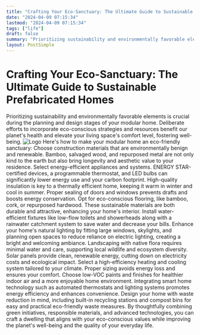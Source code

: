 ```yaml
---
title: "Crafting Your Eco-Sanctuary: The Ultimate Guide to Sustainable Prefabricated Homes"
date: "2024-04-09 07:15:34"
lastmod: "2024-04-09 07:15:34"
tags: ["life"]
draft: false
summary: "Prioritizing sustainability and environmentally favorable elements is crucial during the planning and design stages of your modular home. Deliberate efforts to incorporate eco-conscious strategies and resources benefit our planet's health and elevate your living space's comfort level, fostering well-being."
layout: PostSimple
---
```

# Crafting Your Eco-Sanctuary: The Ultimate Guide to Sustainable Prefabricated Homes
Prioritizing sustainability and environmentally favorable elements is crucial during the planning and design stages of your modular home. Deliberate efforts to incorporate eco-conscious strategies and resources benefit our planet's health and elevate your living space's comfort level, fostering well-being.
<img alt="Logo" src="https://cdn.seniorsselection.com/src_image/4c6af4ebb6cfede1e76b64e7c06a1878.webp"/>
Here's how to make your modular home an eco-friendly sanctuary:
Choose construction materials that are environmentally benign and renewable. Bamboo, salvaged wood, and repurposed metal are not only kind to the earth but also bring longevity and aesthetic value to your residence.
Select energy-efficient appliances and systems. ENERGY STAR-certified devices, a programmable thermostat, and LED bulbs can significantly lower energy use and your carbon footprint.
High-quality insulation is key to a thermally efficient home, keeping it warm in winter and cool in summer. Proper sealing of doors and windows prevents drafts and boosts energy conservation.
Opt for eco-conscious flooring, like bamboo, cork, or repurposed hardwood. These sustainable materials are both durable and attractive, enhancing your home's interior.
Install water-efficient fixtures like low-flow toilets and showerheads along with a rainwater catchment system to save water and decrease your bills.
Enhance your home's natural lighting by fitting large windows, skylights, and planning open spaces to reduce reliance on electric lighting, creating a bright and welcoming ambiance.
Landscaping with native flora requires minimal water and care, supporting local wildlife and ecosystem diversity.
Solar panels provide clean, renewable energy, cutting down on electricity costs and ecological impact.
Select a high-efficiency heating and cooling system tailored to your climate. Proper sizing avoids energy loss and ensures your comfort.
Choose low-VOC paints and finishes for healthier indoor air and a more enjoyable home environment.
Integrating smart home technology such as automated thermostats and lighting systems promotes energy efficiency and enhances convenience.
Design your home with waste reduction in mind, including built-in recycling stations and compost bins for easy and practical eco-friendly waste measures.
By thoughtfully combining green initiatives, responsible materials, and advanced technologies, you can craft a dwelling that aligns with your eco-conscious values while improving the planet's well-being and the quality of your everyday life.
        